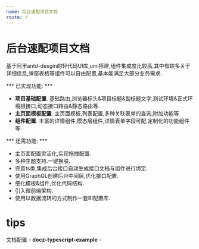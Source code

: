 ```yaml
---
name: 后台速配项目文档
route: /
---
```


# 后台速配项目文档

基于阿里antd-desgin的轻代码UI库,umi搭建,组件集成度比较高,其中有较多关于详细信息,弹窗表格等组件可以自由配置,基本能满足大部分业务需求.

*** 已实现功能: ***
- **项目基础配置**. 基础路由,浏览器标头&项目标题&副标题文字,测试环境&正式环境根接口,动态接口路由&静态路由等.
- **主页面模板配置**. 主页面模板,列表配置,多种关联表单的查询,附加功能等.
- **组件配置**. 丰富的详情组件,模态层组件,详情表单字段可配,定制化的功能组件等.

*** 还需功能: ***
- 主页面配置灵活化,实现拖拽配置.
- 多种主题支持.一键换肤.
- 完善ts类,集成后台接口自动生成接口文档与组件进行绑定.
- 使用GraphQL创建后台中间层,优化接口配置.
- 细化模板&组件,优化代码结构.
- 引入微前端架构.
- 使用以数据流转的方式制作一套BI配置库.

# tips

文档配置  - **docz-typescript-example** -


